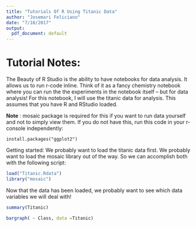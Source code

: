 ```yaml
---
title: "Tutorials Of R Using Titanic Data"
author: "Josemari Feliciano"
date: "7/10/2017"
output:
  pdf_document: default
---
```



# Tutorial Notes:  

The Beauty of R Studio is the ability to have notebooks for data analysis.  It allows us to run r-code inline.  Think of it as a fancy chemistry notebook where you can run the the experiments in the notebook itself -- but for data analysis!  For this notebook, I will use the titanic data for analysis.  This assumes that you have R and RStudio loaded.  



__Note__ :  mosaic package is required for this if you want to run data yourself and not to simply view them.   If you do not have this, run this code in your r-console independently:

```
install.packages("ggplot2")
```


Getting started:  We probably want to load the titanic data first. We probably want to load the mosaic library out of the way.  So we can accomplish both with the following script:

```r
load("Titanic.Rdata")
library("mosaic")
```

Now that the data has been loaded, we probably want to see which data variables we will deal with!  











```r
summary(Titanic)
```

```r
bargraph( ~ Class, data =Titanic)
```

